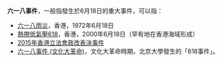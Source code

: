 '''六一八事件'''，一般指發生於6月18日的重大事件，可以指：
* [[六一八雨災|六一八雨災]]，香港，1972年6月18日
* [[熱帶低氣壓618|熱帶低氣壓618]]，香港，2000年6月18日（罕有地在香港海域形成）
* [[2015年香港立法會政改表決事件|2015年香港立法會政改表決事件]]
* [[六一八事件_(文化大革命)|六一八事件 (文化大革命)]]，文化大革命時期，北京大學發生的「618事件」。

{{Disambiguation|Cat=五字亚洲事件消歧义}}